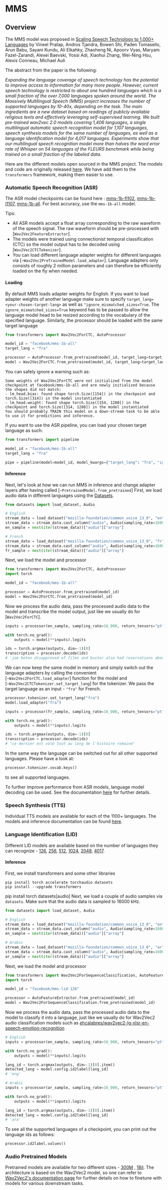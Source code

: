 <!--Copyright 2023 The HuggingFace Team. All rights reserved.

Licensed under the Apache License, Version 2.0 (the "License"); you may not use this file except in compliance with
the License. You may obtain a copy of the License at

http://www.apache.org/licenses/LICENSE-2.0

Unless required by applicable law or agreed to in writing, software distributed under the License is distributed on
an "AS IS" BASIS, WITHOUT WARRANTIES OR CONDITIONS OF ANY KIND, either express or implied. See the License for the
specific language governing permissions and limitations under the License.
-->

# MMS

## Overview

The MMS model was proposed in [Scaling Speech Technology to 1,000+ Languages](https://arxiv.org/abs/2305.13516) 
by Vineel Pratap, Andros Tjandra, Bowen Shi, Paden Tomasello, Arun Babu, Sayani Kundu, Ali Elkahky, Zhaoheng Ni, Apoorv Vyas, Maryam Fazel-Zarandi, Alexei Baevski, Yossi Adi, Xiaohui Zhang, Wei-Ning Hsu, Alexis Conneau, Michael Auli

The abstract from the paper is the following:

*Expanding the language coverage of speech technology has the potential to improve access to information for many more people. 
However, current speech technology is restricted to about one hundred languages which is a small fraction of the over 7,000
languages spoken around the world. 
The Massively Multilingual Speech (MMS) project increases the number of supported languages by 10-40x, depending on the task. 
The main ingredients are a new dataset based on readings of publicly available religious texts and effectively leveraging
self-supervised learning. We built pre-trained wav2vec 2.0 models covering 1,406 languages, 
a single multilingual automatic speech recognition model for 1,107 languages, speech synthesis models 
for the same number of languages, as well as a language identification model for 4,017 languages. 
Experiments show that our multilingual speech recognition model more than halves the word error rate of 
Whisper on 54 languages of the FLEURS benchmark while being trained on a small fraction of the labeled data.*

Here are the different models open sourced in the MMS project. The models and code are originally released [here](https://github.com/facebookresearch/fairseq/tree/main/examples/mms). We have add them to the `transformers` framework, making them easier to use.

### Automatic Speech Recognition (ASR)

The ASR model checkpoints  can be found here : [mms-1b-fl102](https://huggingface.co/facebook/mms-1b-fl102), [mms-1b-l1107](https://huggingface.co/facebook/mms-1b-l1107), [mms-1b-all](https://huggingface.co/facebook/mms-1b-all). For best accuracy, use the `mms-1b-all` model. 

Tips:

- All ASR models accept a float array corresponding to the raw waveform of the speech signal. The raw waveform should be pre-processed with [`Wav2Vec2FeatureExtractor`].
- The models were trained using connectionist temporal classification (CTC) so the model output has to be decoded using
  [`Wav2Vec2CTCTokenizer`].
- You can load different language adapter weights for different languages via [`~Wav2Vec2PreTrainedModel.load_adapter`]. Language adapters only consists of roughly 2 million parameters 
  and can therefore be efficiently loaded on the fly when needed.

#### Loading

By default MMS loads adapter weights for English. If you want to load adapter weights of another language 
make sure to specify `target_lang=<your-chosen-target-lang>` as well as `"ignore_mismatched_sizes=True`.
The `ignore_mismatched_sizes=True` keyword has to be passed to allow the language model head to be resized according
to the vocabulary of the specified language.
Similarly, the processor should be loaded with the same target language

```py
from transformers import Wav2Vec2ForCTC, AutoProcessor

model_id = "facebook/mms-1b-all"
target_lang = "fra"

processor = AutoProcessor.from_pretrained(model_id, target_lang=target_lang)
model = Wav2Vec2ForCTC.from_pretrained(model_id, target_lang=target_lang, ignore_mismatched_sizes=True)
```

<Tip>

You can safely ignore a warning such as:

```text
Some weights of Wav2Vec2ForCTC were not initialized from the model checkpoint at facebook/mms-1b-all and are newly initialized because the shapes did not match:
- lm_head.bias: found shape torch.Size([154]) in the checkpoint and torch.Size([314]) in the model instantiated
- lm_head.weight: found shape torch.Size([154, 1280]) in the checkpoint and torch.Size([314, 1280]) in the model instantiated
You should probably TRAIN this model on a down-stream task to be able to use it for predictions and inference.
```

</Tip>

If you want to use the ASR pipeline, you can load your chosen target language as such:

```py
from transformers import pipeline

model_id = "facebook/mms-1b-all"
target_lang = "fra"

pipe = pipeline(model=model_id, model_kwargs={"target_lang": "fra", "ignore_mismatched_sizes": True})
```

#### Inference

Next, let's look at how we can run MMS in inference and change adapter layers after having called [`~PretrainedModel.from_pretrained`]
First, we load audio data in different languages using the [Datasets](https://github.com/huggingface/datasets).

```py
from datasets import load_dataset, Audio

# English
stream_data = load_dataset("mozilla-foundation/common_voice_13_0", "en", split="test", streaming=True)
stream_data = stream_data.cast_column("audio", Audio(sampling_rate=16000))
en_sample = next(iter(stream_data))["audio"]["array"]

# French
stream_data = load_dataset("mozilla-foundation/common_voice_13_0", "fr", split="test", streaming=True)
stream_data = stream_data.cast_column("audio", Audio(sampling_rate=16000))
fr_sample = next(iter(stream_data))["audio"]["array"]
```

Next, we load the model and processor

```py
from transformers import Wav2Vec2ForCTC, AutoProcessor
import torch

model_id = "facebook/mms-1b-all"

processor = AutoProcessor.from_pretrained(model_id)
model = Wav2Vec2ForCTC.from_pretrained(model_id)
```

Now we process the audio data, pass the processed audio data to the model and transcribe the model output,
just like we usually do for [`Wav2Vec2ForCTC`].

```py
inputs = processor(en_sample, sampling_rate=16_000, return_tensors="pt")

with torch.no_grad():
    outputs = model(**inputs).logits

ids = torch.argmax(outputs, dim=-1)[0]
transcription = processor.decode(ids)
# 'joe keton disapproved of films and buster also had reservations about the media'
```

We can now keep the same model in memory and simply switch out the language adapters by
calling the convenient [`~Wav2Vec2ForCTC.load_adapter`] function for the model and [`~Wav2Vec2CTCTokenizer.set_target_lang`] for the tokenizer.
We pass the target language as an input - `"fra"` for French.

```py
processor.tokenizer.set_target_lang("fra")
model.load_adapter("fra")

inputs = processor(fr_sample, sampling_rate=16_000, return_tensors="pt")

with torch.no_grad():
    outputs = model(**inputs).logits

ids = torch.argmax(outputs, dim=-1)[0]
transcription = processor.decode(ids)
# "ce dernier est volé tout au long de l'histoire romaine"
```

In the same way the language can be switched out for all other supported languages. Please have a look at:

```py
processor.tokenizer.vocab.keys()
```

to see all supported languages.

To further improve performance from ASR models, language model decoding can be used. See the documentation [here](https://huggingface.co/facebook/mms-1b-all) for further details.  

### Speech Synthesis (TTS)

Individual TTS models are available for each of the 1100+ languages. The models and inference documentation can be found [here](https://huggingface.co/facebook/mms-tts).

### Language Identification (LID)

Different LID models are available based on the number of languages they can recognize - [126](https://huggingface.co/facebook/mms-lid-126), [256](https://huggingface.co/facebook/mms-lid-256), [512](https://huggingface.co/facebook/mms-lid-512), [1024](https://huggingface.co/facebook/mms-lid-1024), [2048](https://huggingface.co/facebook/mms-lid-2048), [4017](https://huggingface.co/facebook/mms-lid-4017). 

#### Inference
First, we install transformers and some other libraries
```
pip install torch accelerate torchaudio datasets
pip install --upgrade transformers
````
pip install torch datasets[audio]
Next, we load a couple of audio samples via `datasets`. Make sure that the audio data is sampled to 16000 kHz.

```py
from datasets import load_dataset, Audio

# English
stream_data = load_dataset("mozilla-foundation/common_voice_13_0", "en", split="test", streaming=True)
stream_data = stream_data.cast_column("audio", Audio(sampling_rate=16000))
en_sample = next(iter(stream_data))["audio"]["array"]

# Arabic
stream_data = load_dataset("mozilla-foundation/common_voice_13_0", "ar", split="test", streaming=True)
stream_data = stream_data.cast_column("audio", Audio(sampling_rate=16000))
ar_sample = next(iter(stream_data))["audio"]["array"]
```

Next, we load the model and processor

```py
from transformers import Wav2Vec2ForSequenceClassification, AutoFeatureExtractor
import torch

model_id = "facebook/mms-lid-126"

processor = AutoFeatureExtractor.from_pretrained(model_id)
model = Wav2Vec2ForSequenceClassification.from_pretrained(model_id)
```

Now we process the audio data, pass the processed audio data to the model to classify it into a language, just like we usually do for Wav2Vec2 audio classification models such as [ehcalabres/wav2vec2-lg-xlsr-en-speech-emotion-recognition](https://huggingface.co/harshit345/xlsr-wav2vec-speech-emotion-recognition)

```py
# English
inputs = processor(en_sample, sampling_rate=16_000, return_tensors="pt")

with torch.no_grad():
    outputs = model(**inputs).logits

lang_id = torch.argmax(outputs, dim=-1)[0].item()
detected_lang = model.config.id2label[lang_id]
# 'eng'

# Arabic
inputs = processor(ar_sample, sampling_rate=16_000, return_tensors="pt")

with torch.no_grad():
    outputs = model(**inputs).logits

lang_id = torch.argmax(outputs, dim=-1)[0].item()
detected_lang = model.config.id2label[lang_id]
# 'ara'
```

To see all the supported languages of a checkpoint, you can print out the language ids as follows:
```py
processor.id2label.values()
```

### Audio Pretrained Models

Pretrained models are available for two different sizes - [300M](https://huggingface.co/facebook/mms-300m) , [1Bil](https://huggingface.co/facebook/mms-1b). The architecture is based on the Wav2Vec2 model, so one can refer to [Wav2Vec2's documentation page](wav2vec2) for further details on how to finetune with models for various downstream tasks.
